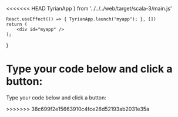 <<<<<<< HEAD
    TyrianApp
} from '../../../web/target/scala-3/main.js'


    React.useEffect(() => { TyrianApp.launch("myapp"); }, [])
    return (
        <div id="myapp" />
    );
}

Type your code below and click a button:
<Hello />
=======

Type your code below and click a button:

<Hello/>
>>>>>>> 38c699f2e15663910c4fce26d52193ab2031e35a
